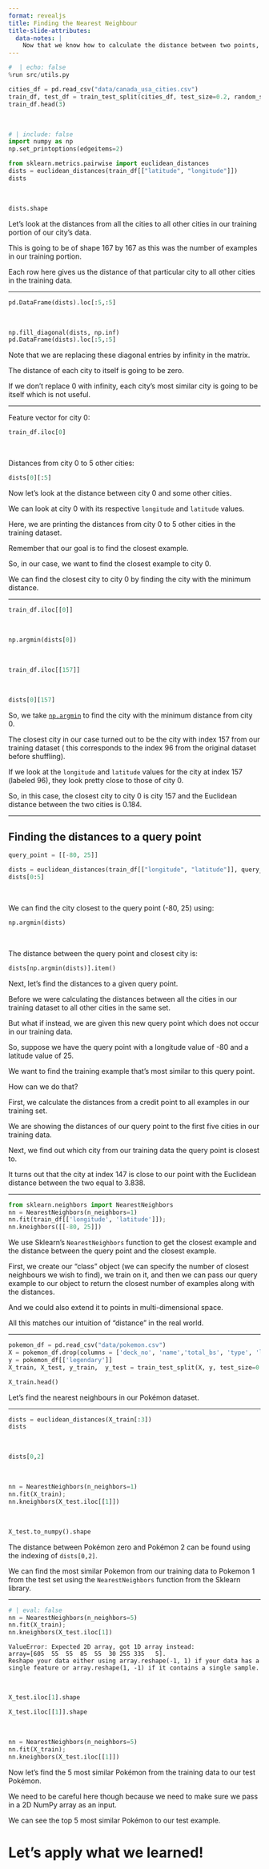 ```yaml
---
format: revealjs
title: Finding the Nearest Neighbour
title-slide-attributes:
  data-notes: |
    Now that we know how to calculate the distance between two points, we are ready to find the most similar examples. 
---
```


```python
#  | echo: false
%run src/utils.py
```

```python
cities_df = pd.read_csv("data/canada_usa_cities.csv")
train_df, test_df = train_test_split(cities_df, test_size=0.2, random_state=123)
train_df.head(3)
```

<br>

```python
# | include: false
import numpy as np
np.set_printoptions(edgeitems=2)
```
```python
from sklearn.metrics.pairwise import euclidean_distances
dists = euclidean_distances(train_df[["latitude", "longitude"]])
dists
```

<br>
```python
dists.shape
```

:::{.notes} 
Let's look at the distances from all the cities to all other cities in our training portion of our city's data. 

This is going to be of shape 167 by 167 as this was the number of examples in our training portion.

Each row here gives us the distance of that particular city to all other cities in the training data. 
:::

---


```python
pd.DataFrame(dists).loc[:5,:5]
```

<br>

```python
np.fill_diagonal(dists, np.inf)
pd.DataFrame(dists).loc[:5,:5]
```


:::{.notes} 
Note that we are replacing these diagonal entries by infinity in the matrix.

The distance of each city to itself is going to be zero. 

If we don't replace 0 with infinity, each city’s most similar city is going to be itself which is not useful. 
:::

---

Feature vector for city 0:

```python
train_df.iloc[0]
```

<br>

Distances from city 0 to 5 other cities:

```python
dists[0][:5]
```


:::{.notes} 
Now let's look at the distance between city 0 and some other cities. 

We can look at city 0 with its respective `longitude` and `latitude` values. 

Here, we are printing the distances from city 0 to 5 other cities in the training dataset.

Remember that our goal is to find the closest example. 

So, in our case, we want to find the closest example to city 0. 

We can find the closest city to city 0 by finding the city with the minimum distance. 
:::

---

```python
train_df.iloc[[0]]
```

<br>

```python
np.argmin(dists[0])
```

<br>

```python
train_df.iloc[[157]]
```

<br>

```python
dists[0][157]
```


:::{.notes} 
So, we take <a href="https://numpy.org/doc/stable/reference/generated/numpy.argmin.html" target="_blank">`np.argmin`</a> to find the city with the minimum distance from city 0. 

The closest city in our case turned out to be the city with index 157 from our training dataset ( this corresponds to the index 96 from the original dataset before shuffling).

If we look at the `longitude` and `latitude` values for the city at index 157 (labeled 96), they look pretty close to those of city 0. 

So, in this case, the closest city to city 0 is city 157 and the Euclidean distance between the two cities is 0.184. 
:::

---

## Finding the distances to a query point

```python
query_point = [[-80, 25]]

dists = euclidean_distances(train_df[["longitude", "latitude"]], query_point)
dists[0:5]
```

<br>

We can find the city closest to the query point (-80, 25) using:

```python
np.argmin(dists)
```

<br>

The distance between the query point and closest city is:

```python
dists[np.argmin(dists)].item()
```


:::{.notes} 
Next, let’s find the distances to a given query point. 

Before we were calculating the distances between all the cities in our training dataset to all other cities in the same set.

But what if instead, we are given this new query point which does not occur in our training data.  

So, suppose we have the query point with a longitude value of -80 and a latitude value of 25.

We want to find the training example that's most similar to this query point.  

How can we do that? 

First, we calculate the distances from a credit point to all examples in our training set.

We are showing the distances of our query point to the first five cities in our training data. 

Next, we find out which city from our training data the query point is closest to.

It turns out that the city at index 147 is close to our point with the Euclidean distance between the two equal to 3.838.
:::

---



```python
from sklearn.neighbors import NearestNeighbors
nn = NearestNeighbors(n_neighbors=1)
nn.fit(train_df[['longitude', 'latitude']]);
nn.kneighbors([[-80, 25]])
```

:::{.notes} 
We use Sklearn's `NearestNeighbors` function to get the closest example and the distance between the query point and the closest example. 

First, we create our “class” object (we can specify the number of closest neighbours we wish to find), we train on it, and then we can pass our query example to our object to return the closest number of examples along with the distances.

And we could also extend it to points in multi-dimensional space.

All this matches our intuition of "distance" in the real world.
:::

---



```python
pokemon_df = pd.read_csv("data/pokemon.csv")
X = pokemon_df.drop(columns = ['deck_no', 'name','total_bs', 'type', 'legendary'])
y = pokemon_df[['legendary']]
X_train, X_test, y_train,  y_test = train_test_split(X, y, test_size=0.2, random_state=123)

X_train.head()
```

:::{.notes}
Let's find the nearest neighbours in our Pokémon dataset. 
:::

---

```python
dists = euclidean_distances(X_train[:3])
dists
```

<br>

```python
dists[0,2]
```

<br>

```python
nn = NearestNeighbors(n_neighbors=1)
nn.fit(X_train);
nn.kneighbors(X_test.iloc[[1]])
```

<br>

```python
X_test.to_numpy().shape
```

:::{.notes}
The distance between Pokémon zero and Pokémon 2 can be found using the indexing of `dists[0,2]`.

We can find the most similar Pokemon from our training data to Pokemon 1 from the test set using the `NearestNeighbors` function from the Sklearn library. 
:::

---

```python
# | eval: false
nn = NearestNeighbors(n_neighbors=5)
nn.fit(X_train);
nn.kneighbors(X_test.iloc[1])
```

```out
ValueError: Expected 2D array, got 1D array instead:
array=[605  55  55  85  55  30 255 335   5].
Reshape your data either using array.reshape(-1, 1) if your data has a single feature or array.reshape(1, -1) if it contains a single sample.
```
<br>

```python
X_test.iloc[1].shape
```

```python
X_test.iloc[[1]].shape
```

<br>

```python
nn = NearestNeighbors(n_neighbors=5)
nn.fit(X_train);
nn.kneighbors(X_test.iloc[[1]])
```


:::{.notes} 
Now let’s find the 5 most similar Pokémon from the training data to our test Pokémon. 

We need to be careful here though because we need to make sure we pass in a 2D NumPy array as an input.

We can see the top 5 most similar Pokémon to our test example. 
:::


# Let’s apply what we learned!